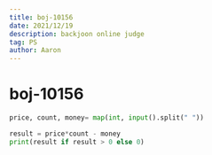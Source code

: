```yaml
---
title: boj-10156
date: 2021/12/19
description: backjoon online judge
tag: PS
author: Aaron
---
```


# boj-10156

```python
price, count, money= map(int, input().split(" "))

result = price*count - money
print(result if result > 0 else 0)
```


